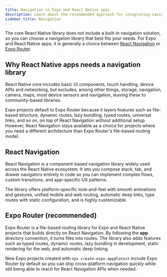 ```yaml
---
title: Navigation in Expo and React Native apps
description: Learn about the recommended approach for integrating navigation in an Expo and React Native project.
sidebar_title: Navigation
---
```




The core React Native library does not include a built-in navigation solution, so you can choose a navigation library that best fits your needs. For Expo and React Native apps, it is generally a choice between [React Navigation](https://reactnavigation.org/) or [Expo Router](/router/introduction/).

## Why React Native apps needs a navigation library

React Native core includes basic UI components, touch handling, device APIs and networking, but excludes, among other things, storage, navigation, camera, maps, most device sensors and navigation, leaving these to community-based libraries.

Expo projects default to Expo Router because it layers features such as file-based structure, dynamic routes, lazy bundling, typed routes, universal links, and so on, on top of React Navigation without additional setup. However, React Navigation stays available as a choice for projects where you need a different architecture than Expo Router's file-based routing model.

## React Navigation

React Navigation is a component-based navigation library widely used across the React Native ecosystem. It lets you compose stack, tab, and drawer navigators entirely in code so you can implement complex flows, custom transitions, and app-specific UX patterns.

The library offers platform-specific look-and-feel with smooth animations and gestures, unified mobile and web routing, automatic deep links, type routes with static configuration, and is highly customizable.

<BoxLink
  title="React Navigation: Getting started"
  description="Learn how to get started with React Navigation."
  Icon={BookOpen02Icon}
  href="https://reactnavigation.org/docs/getting-started"
/>

## Expo Router (recommended)

Expo Router is a file-based routing library for Expo and React Native projects that builds directly on React Navigation. By following the **app** directory convention, it turns files into routes. The library also adds features such as typed routes, dynamic routes, lazy bundling in development, static rendering for the web, and automatic deep linking.

New Expo projects created with `npx create-expo-app@latest` include Expo Router by default so you can ship cross-platform navigation quickly while still being able to reach for React Navigation APIs when needed.

<BoxLink
  title="Introduction to Expo Router"
  description="Expo Router is an open-source routing library for Universal React Native applications built with Expo."
  Icon={BookOpen02Icon}
  href="/router/introduction/"
/>

<BoxLink
  title="Installation"
  description="Learn how to quickly get started by creating a new project with Expo Router or adding the library to an existing project."
  Icon={BookOpen02Icon}
  href="/router/installation/"
/>

<BoxLink
  title="Core concepts"
  description="Learn about the core concepts of file-based routing in Expo."
  Icon={BookOpen02Icon}
  href="/router/basics/core-concepts/"
/>
